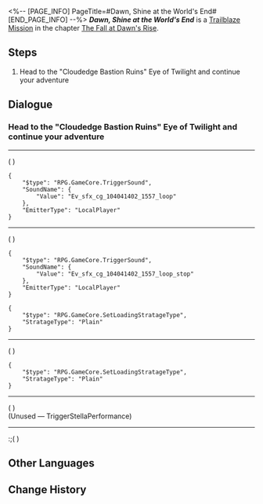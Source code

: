 <%-- [PAGE_INFO]
PageTitle=#Dawn, Shine at the World's End#
[END_PAGE_INFO] --%>
{{Stub|Dialogue.}}
{{Mission Infobox
|id            = 1040414
|title         = 
|image         = <!--Mission Dawn, Shine at the World's End.png-->
|type          = Trailblaze
|event_name    = 
|chapter       = The Fall at Dawn's Rise
|requirements  = [[Trailblaze Mission]] ''[[Slate, Why Neglect That Light's Shade]]'' completed
|summary       = With Cipher's death, the Dawn Device, sustained by her lies, goes silent and dark. Okhema plunges into eternal night, overrun by beasts of the black tide. Hyacine departs first to assume divine authority at the Vortex of Genesis, bidding the group farewell. You rush back to aid Okhema, confronting the Flame Reaver once more. Despite reinforcements from Mydei and Castorice, the enemy presses forward. Dan Heng holds the line, allowing you and Phainon to advance, and Phainon reveals a plan to send you and Dan Heng home, entrusting guards to escort you from the city. Zagreus, who long masqueraded as the Spirithief, hands Phainon Kephale's Coreflame which Cipher entrusted to him, vanishing with glee as his scheme succeeds. Finally, Phainon alone ventures to the Vortex of Genesis to complete Era Nova. Yet there, he encounters someone who should not exist within the vortex&mdash;
|characters    = Trailblazer
|startLocation = [[Amphoreus]] - [["Cloudedge Bastion Ruins" Eye of Twilight]]
|world         = Amphoreus
|area          = "Cloudedge Bastion Ruins" Eye of Twilight
|prev          = Slate, Why Neglect That Light's Shade
|next          = ???
|rewards       = Trailblaze EXP*1,400; Stellar Jade*180; Traveler's Guide*12; Refined Aether*12; Celestial Ambrosia*560; Lightless Dawncloud*1 { text = ''Lightless Dawncloud'' }; Credit*180,000
}}
'''''Dawn, Shine at the World's End''''' is a [[Trailblaze Mission]] in the chapter [[The Fall at Dawn's Rise]].

==Steps==
# Head to the "Cloudedge Bastion Ruins" Eye of Twilight and continue your adventure

<!--
==Gameplay Notes==

--><!--
==Trial Character==

-->
==Dialogue==
{{Stub Dialogue}}
===Head to the "Cloudedge Bastion Ruins" Eye of Twilight and continue your adventure{{subst:void|<!--104041401-->}}===
{{Mission Description|type=trailblaze|location="Cloudedge Bastion Ruins" Eye of Twilight|At the moment of Seliose's defeat, both Hyacine and Mem sensed a strange happening in Okhema at the same time. Our window of consideration is narrowing by the second.}}
{{Dialogue Start}}
----
;({{tx|Unknown performance}}<!--Error: ENOENT: no such file or directory, open 'D:\Users\higbe\Documents\StarRailData\beta\Story\Discussion\Mission\1040414\DS104041401.json'-->)
<pre>{
	"$type": "RPG.GameCore.TriggerSound",
	"SoundName": {
		"Value": "Ev_sfx_cg_104041402_1557_loop"
	},
	"EmitterType": "LocalPlayer"
}</pre>
----
;({{tx|Unknown performance}}<!--Error: ENOENT: no such file or directory, open 'D:\Users\higbe\Documents\StarRailData\beta\Story\Discussion\Mission\1040414\DS104041402.json'-->)
<pre>{
	"$type": "RPG.GameCore.TriggerSound",
	"SoundName": {
		"Value": "Ev_sfx_cg_104041402_1557_loop_stop"
	},
	"EmitterType": "LocalPlayer"
}</pre>
<pre>{
	"$type": "RPG.GameCore.SetLoadingStratageType",
	"StratageType": "Plain"
}</pre>
----
;({{tx|Unknown performance}}<!--Error: ENOENT: no such file or directory, open 'D:\Users\higbe\Documents\StarRailData\beta\Story\Discussion\Mission\1040414\DS104041403.json'-->)
<pre>{
	"$type": "RPG.GameCore.SetLoadingStratageType",
	"StratageType": "Plain"
}</pre>
----
;({{tx|Unknown performance}}<!--Error: ENOENT: no such file or directory, open 'D:\Users\higbe\Documents\StarRailData\beta\Story\Discussion\Mission\1040414\DS104041404.json'-->)
;(Unused &mdash; TriggerStellaPerformance)
----
:;({{tx|Unknown performance}}<!--Error: ENOENT: no such file or directory, open 'D:\Users\higbe\Documents\StarRailData\beta\Story\Discussion\Mission\1040414\DS104041405.json'-->)
{{Dialogue End}}

==Other Languages==
{{Other Languages
|en   = Dawn, Shine at the World's End
|zhs  = 黎明啊，执耀于全世之终
|zht  = 黎明啊，執耀於全世之終
|ja   = 黎明よ、万象の終焉に輝きを
|ko   = 여명이여, 세계의 끝에서 빛나 주오
|es   = Amanecer, brilla en el fin del mundo
|fr   = Aube, rayonne au bout du monde
|ru   = О рассвет, озари конец мира
|th   = รุ่งอรุณเอ๋ย จงสาดส่องจุดจบของโลก
|vi   = Hỡi bình minh, hãy thắp sáng nơi tận cùng thế giới
|de   = O Morgenröte, du wirst über die Welt herrschen
|id   = Fajar, Bersinar di Akhir Dunia
|pt   = Aurora, Brilhe no Fim do Mundo
}}

==Change History==
{{Change History|3.3}}
